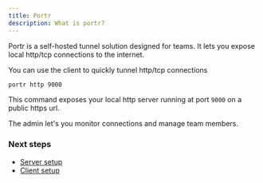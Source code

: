 ```yaml
---
title: Portr
description: What is portr?
---
```


Portr is a self-hosted tunnel solution designed for teams. It lets you expose local http/tcp connections to the internet.

You can use the client to quickly tunnel http/tcp connections

```bash
portr http 9000
```

This command exposes your local http server running at port `9000` on a public https url.

The admin let's you monitor connections and manage team members.

### Next steps

- [Server setup](/server-setup)
- [Client setup](/client-setup)

